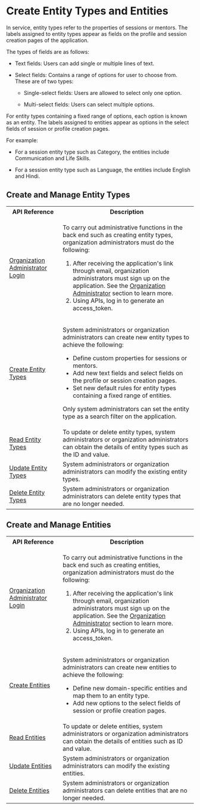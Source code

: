 
# Create Entity Types and Entities

In <PartialExample mentored /> service, entity types refer to the properties of sessions or mentors. The labels assigned to entity types appear as fields on the profile and session creation pages of the application.

The types of fields are as follows:

* Text fields: Users can add single or multiple lines of text.

* Select fields: Contains a range of options for user to choose from. These are of two types:

  * Single-select fields: Users are allowed to select only one option. 

  * Multi-select fields: Users can select multiple options.

For entity types containing a fixed range of options, each option is known as an entity. The labels assigned to entities appear as options in the select fields of session or profile creation pages.

For example:

  * For a session entity type such as Category, the entities include Communication and Life Skills.

  * For a session entity type such as Language, the entities include English and Hindi.

## Create and Manage Entity Types

<table>
  <tr>
    <th>API Reference</th>
    <th>Description</th>
  </tr>
  <tr>
    <td><a href="https://dev.elevate-apis.shikshalokam.org/user/api-doc#tag/User-APIs/paths/~1user~1v1~1account~1login/post">Organization Administrator Login</a></td>
    <td><p>To carry out administrative functions in the back end such as creating entity types, organization administrators must do the following:</p>
    <ol><li>After receiving the application's link through email, organization administrators must sign up on the application. See the <a href="aboutorganizationadministrator">Organization Administrator</a> section to learn more.</li><li>Using APIs, log in to generate an access_token.</li></ol></td>
  </tr>
  <tr>
    <td><a href="https://dev.elevate-apis.shikshalokam.org/mentoring/api-doc#tag/Entity-Type/paths/~1mentoring~1v1~1entity-type~1create/post">Create Entity Types</a></td>
    <td><p>System administrators or organization administrators can create new entity types to achieve the following:</p><ul><li>Define custom properties for sessions or mentors.</li><li>Add new text fields and select fields on the profile or session creation pages.</li><li>Set new default rules for entity types containing a fixed range of entities.</li></ul><p><Admonition type="note"><p>Only system administrators can set the entity type as a search filter on the application.</p></Admonition></p></td>
  </tr>
  <tr>
    <td><a href="https://dev.elevate-apis.shikshalokam.org/mentoring/api-doc#tag/Entity-Type/paths/~1mentoring~1v1~1entity-type~1read/get">Read Entity Types</a></td>
    <td>To update or delete entity types, system administrators or organization administrators can obtain the details of entity types such as the ID and value.</td>
  </tr>
    <tr>
    <td><a href="https://dev.elevate-apis.shikshalokam.org/mentoring/api-doc#tag/Entity-Type/paths/~1mentoring~1v1~1entity-type~1update~1%7Bid%7D/post">Update Entity Types</a></td>
    <td>System administrators or organization administrators can modify the existing entity types.</td>
  </tr>
    <tr>
    <td><a href="https://dev.elevate-apis.shikshalokam.org/mentoring/api-doc#tag/Entity-Type/paths/~1mentoring~1v1~1entity-type~1delete~1%7Bid%7D/delete">Delete Entity Types</a></td>
    <td>System administrators or organization administrators can delete entity types that are no longer needed.</td>
  </tr>
</table>

## Create and Manage Entities

<table>
  <tr>
    <th>API Reference</th>
    <th>Description</th>
  </tr>
  <tr>
    <td><a href="https://dev.elevate-apis.shikshalokam.org/user/api-doc#tag/User-APIs/paths/~1user~1v1~1account~1login/post">Organization Administrator Login</a></td>
    <td><p>To carry out administrative functions in the back end such as creating entities, organization administrators must do the following:</p>
    <ol><li>After receiving the application's link through email, organization administrators must sign up on the application. See the <a href="aboutorganizationadministrator">Organization Administrator</a> section to learn more.</li><li>Using APIs, log in to generate an access_token.</li></ol></td>
  </tr>
  <tr>
    <td><a href="https://dev.elevate-apis.shikshalokam.org/mentoring/api-doc#tag/Entity/paths/~1mentoring~1v1~1entity~1create/post">Create Entities</a></td>
    <td><p>System administrators or organization administrators can create new entities to achieve the following:</p><ul><li>Define new domain-specific entities and map them to an entity type.</li><li>Add new options to the select fields of session or profile creation pages.</li></ul></td>
  </tr>
  <tr>
    <td><a href="https://dev.elevate-apis.shikshalokam.org/mentoring/api-doc#tag/Entity/paths/~1mentoring~1v1~1entity~1read~1%7Bid%7D/post">Read Entities</a></td>
    <td>To update or delete entities, system administrators or organization administrators can obtain the details of entities such as ID and value.</td>
  </tr>
  <tr>
    <td><a href="https://dev.elevate-apis.shikshalokam.org/mentoring/api-doc#tag/Entity/paths/~1mentoring~1v1~1entity~1update~1%7Bid%7D/put">Update Entities</a></td>
    <td>System administrators or organization administrators can modify the existing entities.</td>
  </tr>
  <tr>
    <td><a href="https://dev.elevate-apis.shikshalokam.org/mentoring/api-doc#tag/Entity/paths/~1mentoring~1v1~1entity~1delete~1%7Bid%7D/delete">Delete Entities</a></td>
    <td>System administrators or organization administrators can delete entities that are no longer needed.</td>
  </tr>
</table>
